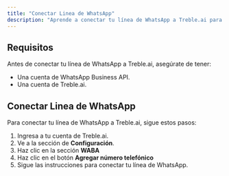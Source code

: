 ```yaml
---
title: "Conectar Linea de WhatsApp"
description: "Aprende a conectar tu línea de WhatsApp a Treble.ai para automatizar y optimizar tus procesos de mensajería por WhatsApp."
---
```


## Requisitos 

Antes de conectar tu línea de WhatsApp a Treble.ai, asegúrate de tener:

- Una cuenta de WhatsApp Business API.
- Una cuenta de Treble.ai.

## Conectar Linea de WhatsApp

Para conectar tu línea de WhatsApp a Treble.ai, sigue estos pasos:

1. Ingresa a tu cuenta de Treble.ai.
2. Ve a la sección de **Configuración**.
3. Haz clic en la sección **WABA**
4. Haz clic en el botón **Agregar número telefónico**
5. Sigue las instrucciones para conectar tu línea de WhatsApp.